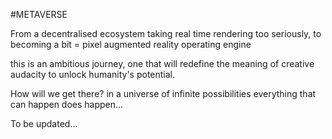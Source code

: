 #METAVERSE

From a decentralised ecosystem taking real time rendering too seriously, to becoming a bit = pixel augmented reality operating engine

this is an ambitious journey, one that will redefine the meaning of creative audacity to unlock humanity's potential.

How will we get there? 
in a universe of infinite possibilities everything that can happen does happen...

To be updated...


